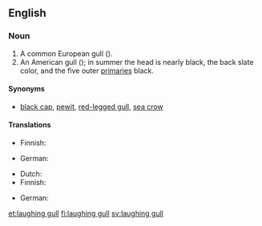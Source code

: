 ==English==

===Noun===
{{en-noun|head=[[laughing]] [[gull]]}}

# A common European gull ({{taxlink|Xema ridibundus|species}}).
# An American gull ({{taxlink|Larus atricilla|species}}); in summer the head is nearly black, the back slate color, and the five outer [[primary|primaries]] black.

====Synonyms====
* {{sense|European gull}} [[black cap]], [[pewit]], [[red-legged gull]], [[sea crow]]

====Translations====
{{trans-top|European gull}}
* Finnish: {{t+|fi|naurulokki}}
{{trans-mid}}
* German: {{t+|de|Lachmöwe|f}}
{{trans-bottom}}

{{trans-top|American gull}}
* Dutch: {{t|nl|lachmeeuw}}
* Finnish: {{t+|fi|nokisiipilokki}}
{{trans-mid}}
* German: {{t|de|Aztekenmöwe|f}}
{{trans-bottom}}

{{Webster 1913}}

[[et:laughing gull]]
[[fi:laughing gull]]
[[sv:laughing gull]]